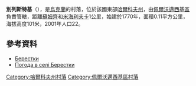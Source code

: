 {{coord|49|21|9|N|36|28|50|E|scale:100000_region:UA|display=title}}

'''別列斯特基'''（{{lang-uk|Берестки}}），是[[烏克蘭|烏克蘭]]的村落，位於該國東部[[哈爾科夫州|哈爾科夫州]]，由[[佩爾沃邁西基區|佩爾沃邁西基區]]負責管轄，距離[[蘇姆齊|蘇姆齊]]和[[米海利夫卡_(佩爾沃邁西基區)|米海利夫卡]]1公里，始建於1770年，面積0.11平方公里，海拔高度101米，2001年人口22。

==參考資料==
*[http://w1.c1.rada.gov.ua/pls/z7502/A005?rdat1=09.01.2009&rf7571=33869 Берестки]{{dead link|date=2017年11月 |bot=InternetArchiveBot |fix-attempted=yes }}
* [http://weather.in.ua/ua/har'kovskaja/1050 Погода в селі Берестки]{{Wayback|url=http://weather.in.ua/ua/har%27kovskaja/1050 |date=20160323015656 }}

{{DEFAULTSORT:Берестки}}
[[Category:哈爾科夫州村落|Category:哈爾科夫州村落]]
[[Category:佩爾沃邁西基區村落|Category:佩爾沃邁西基區村落]]


{{Kharkiv-geo-stub}}